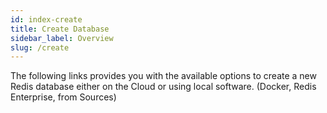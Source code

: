 ```yaml
---
id: index-create
title: Create Database 
sidebar_label: Overview 
slug: /create
---
```




The following links provides you with the available options to create a new Redis database either on the Cloud or using local software. (Docker, Redis Enterprise, from Sources)


<div class="row">

 <div class="col">
     <RedisCard 
        title="Redis Enterprise Cloud" 
        imgPath="recloud.png"
        description="Create database using Redis Enterprise Cloud" 
        preview="recloud.png"
        page="/create/rediscloud"
        />
 </div>


 <div class="col">
    <RedisCard 
        title="Redis on Heroku" 
        description="Create Redis database on Heroku" 
        page="/create/heroku"
        />
 </div>


 <div class="col">
    <RedisCard 
        title="Redis on Azure Cache" 
        description="Create Redis database on Azure Cache" 
        page="/create/azure"
        />
 </div>
</div>

 <div class="row">

 <div class="col">
     <RedisCard
        title="Redis on Google Cloud"
        imgPath="recloud.png"
        description="Create Redis database using Google Cloud"
        preview="recloud.png"
        page="/create/gcp"
        />
</div>


 <div class="col">
    <RedisCard
        title="Redis on AWS"
        description="Create Redis database on AWS"
        page="/create/aws"
        />
 </div>


 <div class="col">
    <RedisCard
        title="Redis on Docker"
        description="Create Redis database on Docker"                   
        page="/create/docker"
        />
 </div>
</div>

<div class="row">

 <div class="col">
     <RedisCard
        title="Redis on Kubernetes"
        imgPath="catalogue.svg"
        description="Create Redis database on Google Kubernetes Engine"
        preview="catalogue.svg"
        page="/create/kubernetes"
        />
</div>


 <div class="col">
    <RedisCard
        title="Redis from Source"
        description="Create Redis database from Source"
        page="/create/from-source"
        />   
  </div>


   <div class="col">
    <RedisCard
        title="Redis on Mac"
        description="Create Redis database on Mac using Homebrew"
        page="/create/homebrew"
        />
  </div>



</div>



